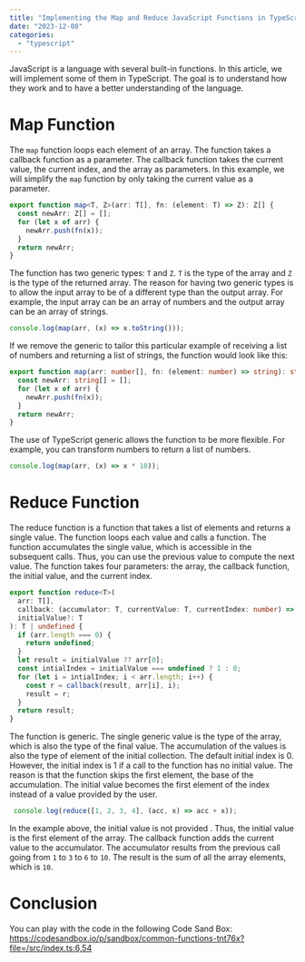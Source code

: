 ```yaml
---
title: "Implementing the Map and Reduce JavaScript Functions in TypeScript"
date: "2023-12-08"
categories:
  - "typescript"
---
```


JavaScript is a language with several built-in functions. In this article, we will implement some of them in TypeScript. The goal is to understand how they work and to have a better understanding of the language.

# Map Function

The `map` function loops each element of an array. The function takes a callback function as a parameter. The callback function takes the current value, the current index, and the array as parameters. In this example, we will simplify the `map` function by only taking the current value as a parameter.

```ts
export function map<T, Z>(arr: T[], fn: (element: T) => Z): Z[] {
  const newArr: Z[] = [];
  for (let x of arr) {
    newArr.push(fn(x));
  }
  return newArr;
}
```

The function has two generic types: `T` and `Z`. `T` is the type of the array and `Z` is the type of the returned array. The reason for having two generic types is to allow the input array to be of a different type than the output array. For example, the input array can be an array of numbers and the output array can be an array of strings.

```ts
console.log(map(arr, (x) => x.toString()));
```

If we remove the generic to tailor this particular example of receiving a list of numbers and returning a list of strings, the function would look like this:

```ts
export function map(arr: number[], fn: (element: number) => string): string[] {
  const newArr: string[] = [];
  for (let x of arr) {
    newArr.push(fn(x));
  }
  return newArr;
}
```
The use of TypeScript generic allows the function to be more flexible. For example, you can transform numbers to return a list of numbers.

```ts
console.log(map(arr, (x) => x * 10));
```

# Reduce Function

The reduce function is a function that takes a list of elements and returns a single value. The function loops each value and calls a function. The function accumulates the single value, which is accessible in the subsequent calls. Thus, you can use the previous value to compute the next value. The function takes four parameters: the array, the callback function, the initial value, and the current index.

```ts
export function reduce<T>(
  arr: T[],
  callback: (accumulator: T, currentValue: T, currentIndex: number) => T,
  initialValue?: T
): T | undefined {
  if (arr.length === 0) {
    return undefined;
  }
  let result = initialValue ?? arr[0];
  const intialIndex = initialValue === undefined ? 1 : 0;
  for (let i = intialIndex; i < arr.length; i++) {
    const r = callback(result, arr[i], i);
    result = r;
  }
  return result;
}
```
The function is generic. The single generic value is the type of the array, which is also the type of the final value. The accumulation of the values is also the type of element of the initial collection. The default initial index is 0. However, the initial index is 1 if a call to the function has no initial value. The reason is that the function skips the first element, the base of the accumulation. The initial value becomes the first element of the index instead of a value provided by the user.

```ts
 console.log(reduce([1, 2, 3, 4], (acc, x) => acc + x));
 ```

In the example above, the initial value is not provided . Thus, the initial value is the first element of the array. The callback function adds the current value to the accumulator. The accumulator results from the previous call going from `1` to `3` to `6` to `10`. The result is the sum of all the array elements, which is `10`.

# Conclusion

You can play with the code in the following Code Sand Box: https://codesandbox.io/p/sandbox/common-functions-tnt76x?file=/src/index.ts:6,54

